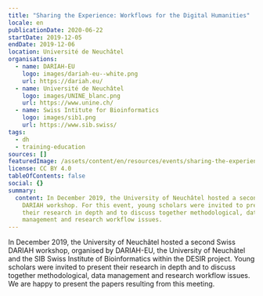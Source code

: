 ```yaml
---
title: "Sharing the Experience: Workflows for the Digital Humanities"
locale: en
publicationDate: 2020-06-22
startDate: 2019-12-05
endDate: 2019-12-06
location: Université de Neuchâtel
organisations:
  - name: DARIAH-EU
    logo: images/dariah-eu--white.png
    url: https://dariah.eu/
  - name: Université de Neuchâtel
    logo: images/UNINE_blanc.png
    url: https://www.unine.ch/
  - name: Swiss Intitute for Bioinformatics
    logo: images/sib1.png
    url: https://www.sib.swiss/
tags:
  - dh
  - training-education
sources: []
featuredImage: /assets/content/en/resources/events/sharing-the-experience-workflows-for-the-digital-humanities/image.png
license: CC BY 4.0
tableOfContents: false
social: {}
summary:
  content: In December 2019, the University of Neuchâtel hosted a second Swiss
    DARIAH workshop. For this event, young scholars were invited to present
    their research in depth and to discuss together methodological, data
    management and research workflow issues.
---
```

In December 2019, the University of Neuchâtel hosted a second Swiss DARIAH workshop, organised by DARIAH-EU, the University of Neuchâtel and the SIB Swiss Institute of Bioinformatics within the DESIR project. Young scholars were invited to present their research in depth and to discuss together methodological, data management and research workflow issues. We are happy to present the papers resulting from this meeting.
